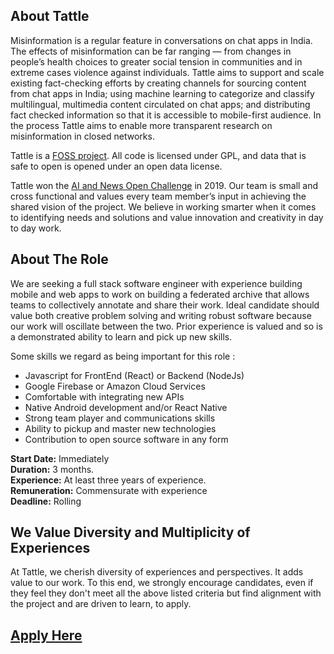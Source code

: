 ## About Tattle

Misinformation is a regular feature in conversations on chat apps in India. The effects of misinformation can be far ranging — from changes in people’s health choices to greater social tension in communities and in extreme cases violence against individuals. Tattle aims to support and scale existing fact-checking efforts by creating channels for sourcing content from chat apps in India; using machine learning to categorize and classify multilingual, multimedia content circulated on chat apps; and distributing fact checked information so that it is accessible to mobile-first audience. In the process Tattle aims to enable more transparent research on misinformation in closed networks.

Tattle is a [FOSS project](https://github.com/tattle-made). All code is licensed under GPL, and data that is safe to open is opened under an open data license.

Tattle won the [AI and News Open Challenge](https://web.archive.org/web/20191227031600/https://aiethicsinitiative.org/challenge) in 2019. Our team is small and cross functional and values every team member’s input in achieving the shared vision of the project. We believe in working smarter when it comes to identifying needs and solutions and value innovation and creativity in day to day work.

## About The Role

We are seeking a full stack software engineer with experience building mobile and web apps to work on building a federated archive that allows teams to collectively annotate and share their work. Ideal candidate should value both creative problem solving and writing robust software because our work will oscillate between the two. Prior experience is valued and so is a demonstrated ability to learn and pick up new skills.

Some skills we regard as being important for this role :

- Javascript for FrontEnd (React) or Backend (NodeJs)
- Google Firebase or Amazon Cloud Services
- Comfortable with integrating new APIs
- Native Android development and/or React Native
- Strong team player and communications skills
- Ability to pickup and master new technologies
- Contribution to open source software in any form

**Start Date:** Immediately  
**Duration:** 3 months.  
**Experience:** At least three years of experience.  
**Remuneration:** Commensurate with experience  
**Deadline:** Rolling

## We Value Diversity and Multiplicity of Experiences

At Tattle, we cherish diversity of experiences and perspectives. It adds value to our work. To this end, we strongly encourage candidates, even if they feel they don't meet all the above listed criteria but find alignment with the project and are driven to learn, to apply.

## [Apply Here](https://docs.google.com/forms/d/e/1FAIpQLSf9kH9vWZoscBzxMITtxbTlmUJlogj9HejsZXUjs_H1dzssuQ/viewform?usp=sf_link)
